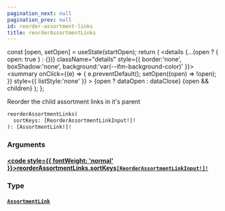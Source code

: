 ```yaml
---
pagination_next: null
pagination_prev: null
id: reorder-assortment-links
title: reorderAssortmentLinks
---
```









  const [open, setOpen] = useState(startOpen);
  return (
    <details {...(open ? { open: true } : {})} className="details" style={{ border:'none', boxShadow:'none', background:'var(--ifm-background-color)' }}>
      <summary
        onClick={(e) => {
          e.preventDefault();
          setOpen((open) => !open);
        }}
        style={{ listStyle:'none' }}
      >
      {open ? dataOpen : dataClose}
      </summary>
      {open && children}
    </details>
  );
};








Reorder the child assortment links in it's parent


```graphql
reorderAssortmentLinks(
  sortKeys: [ReorderAssortmentLinkInput!]!
): [AssortmentLink!]!
```




### Arguments

#### [<code style={{ fontWeight: 'normal' }}>reorderAssortmentLinks.<b>sortKeys</b></code>](#)<Bullet />[`[ReorderAssortmentLinkInput!]!`](/schema/types/inputs/reorder-assortment-link-input.mdx) <Badge class="badge badge--secondary" text="non-null"/> <Badge class="badge badge--secondary" text="input"/> 



### Type

#### [`AssortmentLink`](/schema/types/objects/assortment-link.mdx) <Badge class="badge badge--secondary" text="object"/> 







